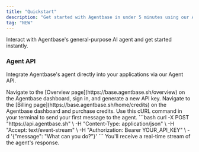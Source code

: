 ```yaml
---
title: "Quickstart"
description: "Get started with Agentbase in under 5 minutes using our Agent API."
tag: "NEW"
---
```


Interact with Agentbase's general-purpose AI agent and get started instantly.

### Agent API

Integrate Agentbase's agent directly into your applications via our Agent API.

<AccordionGroup>
  <Accordion title="1. Get Your API Key" icon="key">
    Navigate to the [Overview page](https://base.agentbase.sh/overview) on the Agentbase dashboard, sign in, and generate a new API key.
  </Accordion>
  <Accordion title="2. Purchase credits" icon="credit-card">
    Navigate to the [Billing page](https://base.agentbase.sh/home/credits) on the Agentbase dashboard and purchase credits.
  </Accordion>
  <Accordion title="3. Make Your First API Call" icon="code">
    Use this cURL command in your terminal to send your first message to the agent.
    ```bash
    curl -X POST "https://api.agentbase.sh" \
      -H "Content-Type: application/json" \
      -H "Accept: text/event-stream" \
      -H "Authorization: Bearer YOUR_API_KEY" \
      -d '{"message": "What can you do?"}'
    ```
    You'll receive a real-time stream of the agent's response.
  </Accordion>
</AccordionGroup>
